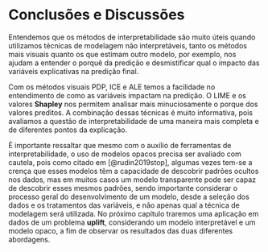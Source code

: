 # Conclusões e Discussões {#conclusao}


Entendemos que os métodos de interpretabilidade são muito úteis quando utilizamos técnicas de modelagem não interpretáveis, tanto os métodos mais visuais quanto os que estimam outro modelo, por exemplo, nos ajudam a entender o porquê da predição e desmistificar qual o impacto das variáveis explicativas na predição final.

Com os métodos visuais PDP, ICE e ALE temos a facilidade no entendimento de como as variáveis impactam na predição. O LIME e os valores **Shapley** nos permitem analisar mais minuciosamente o porque dos valores preditos. A combinação dessas técnicas é muito informativa, pois avaliamos a questão de interpretabilidade de uma maneira mais completa e de diferentes pontos da explicação.


É importante ressaltar que mesmo com o auxílio de ferramentas de interpretabilidade, o uso de modelos opacos precisa ser avaliado com cautela, pois como citado em [@rudin2019stop], algumas vezes tem-se a crença que esses modelos têm a capacidade de descobrir padrões ocultos nos dados, mas em muitos casos um modelo transparente pode ser capaz de descobrir esses mesmos padrões, sendo importante considerar o processo geral do desenvolvimento de um modelo, desde a seleção dos dados e os tratamentos das variáveis, e não apenas qual a técnica de modelagem será utilizada. No próximo capítulo traremos uma aplicação em dados de um problema **uplift**, considerando um modelo interpretável e um modelo opaco, a fim de observar os resultados das duas diferentes abordagens.
